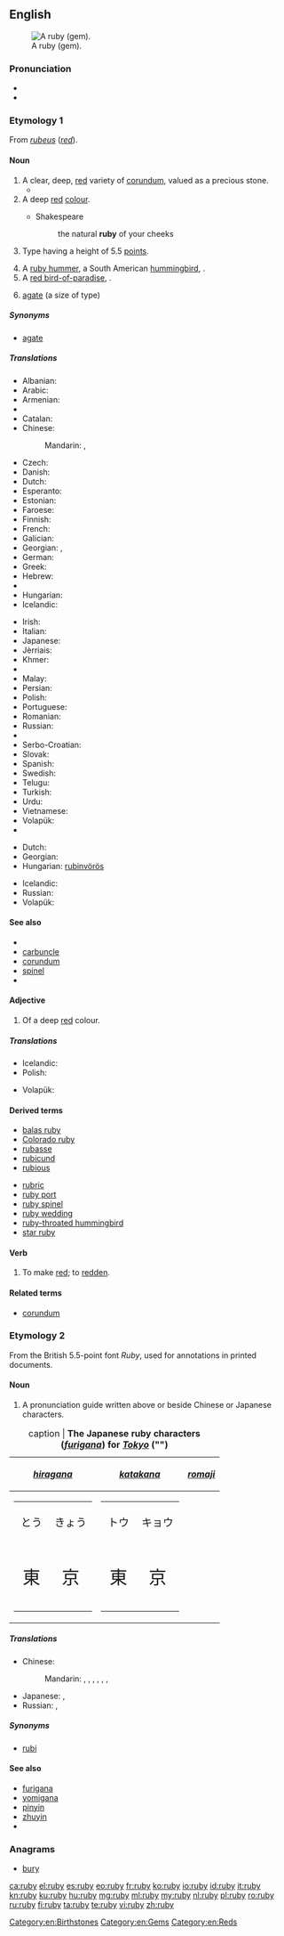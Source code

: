 {{also|Ruby}}
==English==
{{wikipedia}}
[[Image:Ruby cristal.jpg|thumb|A ruby (gem).]]

===Pronunciation===
* {{IPA|['ɹuːbi]}}
* {{rhymes|uːbi}}

===Etymology 1===
From {{etyl|la|en}} ''[[rubeus]]'' (''[[red]]'').

====Noun====
{{en-noun|rubies}}

# A clear, deep, [[red]] variety of [[corundum]], valued as a precious stone.
#*{{quote-magazine|date=2012-03
|author=Lee A. Groat
|title=Gemstones
|volume=100|issue=2|page=128
|magazine={{w|American Scientist}}
|url=http://www.americanscientist.org/issues/feature/2012/2/gemstones
|passage=Although there are dozens of different types of gems, among the best known and most important are diamond, '''ruby''' and sapphire, emerald and other gem forms of the mineral beryl, chrysoberyl, tanzanite, tsavorite, topaz and jade.}}
# A deep [[red]] [[colour]].
#: {{color panel|E0115F}}
#* Shakespeare
#*: the natural '''ruby''' of your cheeks
# {{context|typesetting|British|lang=en}} Type having a height of 5.5 [[points]].
# A [[ruby hummer]], a South American [[hummingbird]], {{taxlink|Clytolaema rubricauda|species}}.
# A [[red bird-of-paradise]], {{taxlink|Paradisaea rubra|species}}.
# {{context|printing|lang=en}} [[agate]] (a size of type)

=====Synonyms=====
* {{sense|typesetting}} [[agate]] {{qualifier|US}}

=====Translations=====
{{trans-top|type of gem}}
* Albanian: {{t-|sq|rubin|m}}
* Arabic: {{t-|ar|ياقوت|m|tr=yāqūt}}
* Armenian: {{t-|hy|սուտակ|tr=sutak}}
* {{trreq|bg}}
* Catalan: {{t+|ca|robí|m}}
* Chinese:
*: Mandarin: {{t-|cmn|紅寶石|sc=Hani}}, {{t-|cmn|红宝石|tr=hóngbǎoshí|sc=Hani}}
* Czech: {{t+|cs|rubín|m}}
* Danish: {{t-|da|rubin|c}}
* Dutch: {{t+|nl|robijn|m|n}}
* Esperanto: {{t+|eo|rubeno}}
* Estonian: {{t-|et|rubiin}}
* Faroese: {{t-|fo|rubinur|m}}
* Finnish: {{t+|fi|rubiini}}
* French: {{t+|fr|rubis|m}}
* Galician: {{t-|gl|rubí|m}}
* Georgian: {{t-|ka|ლალი|tr=lali|sc=Geor}},  {{t+|ka|ბადახში|tr=badaxši|sc=Geor}}
* German: {{t+|de|Rubin|m}}
* Greek: {{t+|el|ρουμπίνι|n|tr=roumpíni}}
* Hebrew: {{t+|he|אֹדֶם}}
* {{trreq|hi}}
* Hungarian: {{t+|hu|rubin}}
* Icelandic: {{t-|is|rúbín|m}}
{{trans-mid}}
* Irish: {{t-|ga|rúibín|m}}
* Italian: {{t+|it|rubino|m}}
* Japanese: {{t-|ja|ルビー|tr=rubī}}
* Jèrriais: {{tø|roa-jer|rubis|m}}
* Khmer: {{t-|km|ត្បូងទទឹម|tr=tboong tɔtɨm|sc=Khmr}}
* {{trreq|lv}}
* Malay: {{t-|ms|delima}}
* Persian: {{t+|fa|یاقوت}}
* Polish: {{t+|pl|rubin|m}}
* Portuguese: {{t+|pt|rubi|m}}
* Romanian: {{t+|ro|rubin}}
* Russian: {{t+|ru|рубин|m|tr=rubín}}
* {{trreq|gd}}
* Serbo-Croatian: {{t-|sh|рубин|m|tr=rubin|sc=Cyrl}}
* Slovak: {{t-|sk|rubín}}
* Spanish: {{t+|es|rubí|m}}
* Swedish: {{t-|sv|rubin|c}}
* Telugu: {{t+|te|కెంపు}}
* Turkish: {{t+|tr|yakut}}
* Urdu: {{t-|ur|ياقوت|sc=ur-Arab}}
* Vietnamese: {{t-|vi|hồng ngọc}}
* Volapük: {{t-|vo|rubain}}
* {{trreq|yi}}
{{trans-bottom}}

{{trans-top|colour}}
* Dutch: {{t+|nl|robijnrood}}
* Georgian: {{t-|ka|წითელი ფერი|tr=cit'eli p'eri|sc=Geor}}
* Hungarian: [[rubinvörös]]
{{trans-mid}}
* Icelandic: {{t-|is|rúbínrauður|m}} {{qualifier|adjective}}
* Russian: {{t+|ru|рубиновый|tr=rubínovyj}}
* Volapük: {{t-|vo|rubainaköl}}
{{trans-bottom}}

{{trans-top|size of typeface}}
{{trans-mid}}
{{trans-bottom}}

{{trans-top|hummingbird}}
{{trans-mid}}
{{trans-bottom}}

====See also====
* {{list:reds/en}}
* [[carbuncle]]
* [[corundum]]
* [[spinel]]
* {{pedialite|Ruby}}

====Adjective====
{{en-adj}}

# Of a deep [[red]] colour.

=====Translations=====
{{trans-top|colour}}
* Icelandic: {{t-|is|rúbínrauður}}
* Polish: {{t-|pl|rubinowy}}
{{trans-mid}}
* Volapük: {{t-|vo|rubainakölik}}
{{trans-bottom}}

====Derived terms====
{{top2}}
* [[balas ruby]]
* [[Colorado ruby]]
* [[rubasse]]
* [[rubicund]]
* [[rubious]]
{{mid2}}
* [[rubric]]
* [[ruby port]]
* [[ruby spinel]]
* [[ruby wedding]]
* [[ruby-throated hummingbird]]
* [[star ruby]]
{{bottom}}

====Verb====
{{en-verb|rubies|rubying|rubied}}

# {{context|transitive|poetic|lang=en}} To make [[red]]; to [[redden]].
#: {{rfquotek|Alexander Pope}}

====Related terms====
* [[corundum]]

===Etymology 2===
From the British 5.5-point font ''Ruby'', used for annotations in printed documents.

====Noun====
{{en-noun|rubies}}

# A pronunciation guide written above or beside Chinese or Japanese characters.

{| border="1" cellpadding="5" align="center"
|+caption | '''The Japanese ruby characters (''[[furigana]]'') for ''[[Tokyo]]'' ("{{Jpan|東京}}")'''
|-
! ''[[hiragana]]''
! ''[[katakana]]''
! ''[[romaji]]''
|-
|
{| border="0" cellpadding="2" cellspacing="0"
|-
| style="text-align: center; font-size: 120%" lang="ja" | とう
| style="text-align: center; font-size: 120%" lang="ja" | きょう
|-
| style="text-align: center; font-size: 200%" lang="ja" | 東
| style="text-align: center; font-size: 200%" lang="ja" | 京
|}
|
{| border="0" cellpadding="2" cellspacing="0"
|-
| style="text-align: center; font-size: 120%" lang="ja" | トウ
| style="text-align: center; font-size: 120%" lang="ja" | キョウ
|-
| style="text-align: center; font-size: 200%" lang="ja" | 東
| style="text-align: center; font-size: 200%" lang="ja" | 京
|}
|
{| border="0" cellpadding="2" cellspacing="0"
|-
|-
| style="text-align: center; font-size: 120%" | tō
| style="text-align: center; font-size: 120%" | kyō
|-
| style="text-align: center; font-size: 200%" lang="ja" | 東
| style="text-align: center; font-size: 200%" lang="ja" | 京
|}
|}

=====Translations=====
{{trans-top|pronunciation guide}}
* Chinese:
*: Mandarin: {{t|cmn|旁註標記|sc=Hani}},  {{t|cmn|旁注标记|tr=pángzhù biāojì|sc=Hani}},  {{t|cmn|註音標示|sc=Hani}},  {{t|cmn|注音标示|tr=zhùyīn biāoshì|sc=Hani}},  {{t|cmn|加註音|sc=Hani}},  {{t|cmn|加注音|tr=jiāzhùyīn|sc=Hani}},  {{t-|cmn|ruby|sc=Latn}}
{{trans-mid}}
* Japanese: {{t-|ja|振り仮名|tr=ふりがな, furigana}},  {{t+|ja|ルビ|tr=rubi}}
* Russian: {{t+|ru|агат|m|tr=agát}},  {{qualifier|indeclinable}} {{t-|ru|руби|m|tr=rúbi}}
{{trans-bottom}}

=====Synonyms=====
* [[rubi]]

====See also====
* [[furigana]]
* [[yomigana]]
* [[pinyin]]
* [[zhuyin]]
* {{pedialite|Ruby characters}}

===Anagrams===
* [[bury]]

[[Category:en:Birthstones]]
[[Category:en:Gems]]
[[Category:en:Reds]]

[[ca:ruby]]
[[el:ruby]]
[[es:ruby]]
[[eo:ruby]]
[[fr:ruby]]
[[ko:ruby]]
[[io:ruby]]
[[id:ruby]]
[[it:ruby]]
[[kn:ruby]]
[[ku:ruby]]
[[hu:ruby]]
[[mg:ruby]]
[[ml:ruby]]
[[my:ruby]]
[[nl:ruby]]
[[pl:ruby]]
[[ro:ruby]]
[[ru:ruby]]
[[fi:ruby]]
[[ta:ruby]]
[[te:ruby]]
[[vi:ruby]]
[[zh:ruby]]